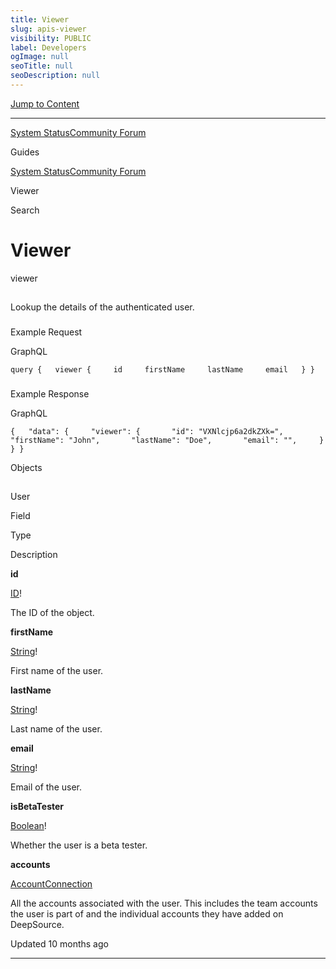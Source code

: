 ```yaml
---
title: Viewer
slug: apis-viewer
visibility: PUBLIC
label: Developers
ogImage: null
seoTitle: null
seoDescription: null
---
```

[Jump to Content](#content)

* * *

[System Status](https://deepsourcestatus.com/)[Community Forum](https://discuss.deepsource.com/)

Guides

[System Status](https://deepsourcestatus.com/)[Community Forum](https://discuss.deepsource.com/)

Viewer

Search

Viewer
======

viewer

[](#viewer)
---------------------

Lookup the details of the authenticated user.

### 

Example Request

[](#example-request)

GraphQL

`query {   viewer {     id     firstName     lastName     email   } }`

### 

Example Response

[](#example-response)

GraphQL

`{   "data": {     "viewer": {       "id": "VXNlcjp6a2dkZXk=",       "firstName": "John",       "lastName": "Doe",       "email": "",     }   } }`

Objects

[](#objects)
-----------------------

### 

User

[](#user)

Field

Type

Description

**id**

[ID](https://deepsource-docs.readme.io/docs/apis-reference-scalars#id)!

The ID of the object.

**firstName**

[String](https://deepsource-docs.readme.io/docs/apis-reference-scalars#string)!

First name of the user.

**lastName**

[String](https://deepsource-docs.readme.io/docs/apis-reference-scalars#string)!

Last name of the user.

**email**

[String](https://deepsource-docs.readme.io/docs/apis-reference-scalars#string)!

Email of the user.

**isBetaTester**

[Boolean](https://deepsource-docs.readme.io/docs/apis-reference-scalars#boolean)!

Whether the user is a beta tester.

**accounts**

[AccountConnection](https://deepsource-docs.readme.io/docs/apis-account#accountconnection)

All the accounts associated with the user. This includes the team accounts the user is part of and the individual accounts they have added on DeepSource.

Updated 10 months ago

* * *
